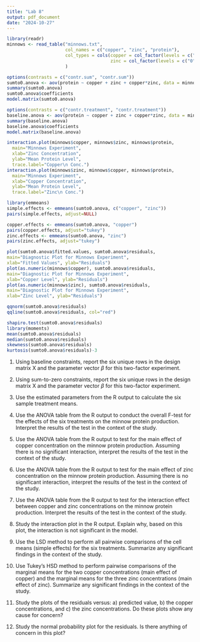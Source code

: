 ```yaml
---
title: "Lab 8"
output: pdf_document
date: "2024-10-27"
---
```


```r
library(readr)
minnows <- read_table("minnows.txt",
                      col_names = c("copper", "zinc", "protein"), 
                      col_types = cols(copper = col_factor(levels = c("0","150")),
                                       zinc = col_factor(levels = c("0", "750", "1500")))
                      )

```

```r
options(contrasts = c("contr.sum", "contr.sum"))
sumto0.anova <- aov(protein ~ copper + zinc + copper*zinc, data = minnows)
summary(sumto0.anova)
sumto0.anova$coefficients
model.matrix(sumto0.anova)
```

```r
options(contrasts = c("contr.treatment", "contr.treatment"))
baseline.anova <- aov(protein ~ copper + zinc + copper*zinc, data = minnows)
summary(baseline.anova)
baseline.anova$coefficients
model.matrix(baseline.anova)
```
```r
interaction.plot(minnows$copper, minnows$zinc, minnows$protein,
  main="Minnows Experiment",
  xlab="Zinc Concentration",
  ylab="Mean Protein Level",
  trace.label="Copper\n Conc.")
interaction.plot(minnows$zinc, minnows$copper, minnows$protein,
  main="Minnows Experiment",
  xlab="Copper Concentration",
  ylab="Mean Protein Level",
  trace.label="Zinc\n Conc.")
```
```r
library(emmeans)
simple.effects <- emmeans(sumto0.anova, c("copper", "zinc"))
pairs(simple.effects, adjust=NULL)
```

```r
copper.effects <- emmeans(sumto0.anova, "copper")
pairs(copper.effects, adjust="tukey")
zinc.effects <- emmeans(sumto0.anova, "zinc")
pairs(zinc.effects, adjust="tukey")
```

```r
plot(sumto0.anova$fitted.values, sumto0.anova$residuals,
main="Diagnostic Plot for Minnows Experiment",
xlab="Fitted Values", ylab="Residuals")
plot(as.numeric(minnows$copper), sumto0.anova$residuals,
main="Diagnostic Plot for Minnows Experiment",
xlab="Copper Level", ylab="Residuals")
plot(as.numeric(minnows$zinc), sumto0.anova$residuals,
main="Diagnostic Plot for Minnows Experiment",
xlab="Zinc Level", ylab="Residuals")
```
```r
qqnorm(sumto0.anova$residuals)
qqline(sumto0.anova$residuals, col="red")
```

```r
shapiro.test(sumto0.anova$residuals)
library(moments)
mean(sumto0.anova$residuals)
median(sumto0.anova$residuals)
skewness(sumto0.anova$residuals)
kurtosis(sumto0.anova$residuals)-3
```

1. Using baseline constraints, report the six unique rows in the design matrix X and the parameter vector $\beta$ for this two-factor experiment.

\newpage

2. Using sum-to-zero constraints, report the six unique rows in the design matrix X and the parameter vector $\beta$ for this two-factor experiment.

\newpage

3. Use the estimated parameters from the R output to calculate the six sample treatment means. 

\newpage

4. Use the ANOVA table from the R output to conduct the overall F-test for the effects of the six treatments on the minnow protein production. Interpret the results of the test in the context of the study.

\newpage

5. Use the ANOVA table from the R output to test for the main effect of copper concentration on the minnow protein production. Assuming there is no significant interaction, interpret the results of the test in the context of the study.

\newpage

6. Use the ANOVA table from the R output to test for the main effect of zinc concentration on the minnow protein production. Assuming there is no significant interaction, interpret the results of the test in the context of the study.

\newpage

7. Use the ANOVA table from the R output to test for the interaction effect between copper and zinc concentrations on the minnow protein production. Interpret the results of the test in the context of the study.

\newpage

8. Study the interaction plot in the R output. Explain why, based on this plot, the interaction is not significant in the model.

\newpage

9. Use the LSD method to perform all pairwise comparisons of the cell means (simple effects) for the six treatments. Summarize any significant findings in the context of the study.

\newpage

10. Use Tukey’s HSD method to perform pairwise comparisons of the marginal means for the two copper concentrations (main effect of copper) and the marginal means for the three zinc concentrations (main effect of zinc). Summarize any significant findings in the context of the study.

\newpage

11. Study the plots of the residuals versus: a) predicted value, b) the copper concentrations, and c) the zinc concentrations. Do these plots show any cause for concern?

\newpage

12. Study the normal probability plot for the residuals. Is there anything of concern in this plot?
